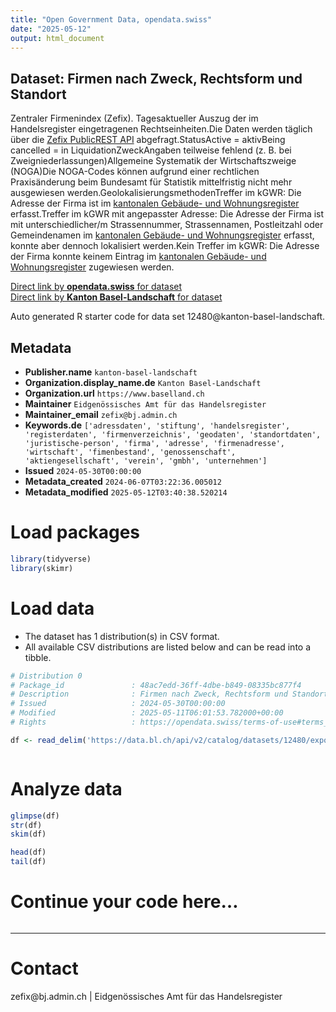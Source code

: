 ```yaml
---
title: "Open Government Data, opendata.swiss"
date: "2025-05-12"
output: html_document
---
```


## Dataset: Firmen nach Zweck, Rechtsform und Standort

Zentraler Firmenindex (Zefix). Tagesaktueller Auszug der im Handelsregister eingetragenen Rechtseinheiten.Die Daten werden täglich über die [Zefix PublicREST API](https://www.zefix.admin.ch/ZefixPublicREST/swagger-ui/index.html) abgefragt.StatusActive = aktivBeing cancelled = in LiquidationZweckAngaben teilweise fehlend (z. B. bei Zweigniederlassungen)Allgemeine Systematik der Wirtschaftszweige (NOGA)Die NOGA-Codes können aufgrund einer rechtlichen Praxisänderung beim Bundesamt für Statistik mittelfristig nicht mehr ausgewiesen werden.GeolokalisierungsmethodenTreffer im kGWR: Die Adresse der Firma ist im [kantonalen Gebäude- und Wohnungsregister](https://data.bl.ch/explore/dataset/12180) erfasst.Treffer im kGWR mit angepasster Adresse: Die Adresse der Firma ist mit unterschiedlicher/m Strassennummer, Strassennamen, Postleitzahl oder Gemeindenamen im [kantonalen Gebäude- und Wohnungsregister](https://data.bl.ch/explore/dataset/12180) erfasst, konnte aber dennoch lokalisiert werden.Kein Treffer im kGWR: Die Adresse der Firma konnte keinem Eintrag im [kantonalen Gebäude- und Wohnungsregister](https://data.bl.ch/explore/dataset/12180) zugewiesen werden.

[Direct link by **opendata.swiss** for dataset](https://opendata.swiss/de/dataset/firmen-nach-zweck-rechtsform-noga-einteilung-und-standort)<br>
[Direct link by **Kanton Basel-Landschaft** for dataset](https://data.bl.ch/explore/dataset/12480/)

Auto generated R starter code for data set 12480@kanton-basel-landschaft.

## Metadata

- **Publisher.name** `kanton-basel-landschaft`
- **Organization.display_name.de** `Kanton Basel-Landschaft`
- **Organization.url** `https://www.baselland.ch`
- **Maintainer** `Eidgenössisches Amt für das Handelsregister`
- **Maintainer_email** `zefix@bj.admin.ch`
- **Keywords.de** `['adressdaten', 'stiftung', 'handelsregister', 'registerdaten', 'firmenverzeichnis', 'geodaten', 'standortdaten', 'juristische-person', 'firma', 'adresse', 'firmenadresse', 'wirtschaft', 'fimenbestand', 'genossenschaft', 'aktiengesellschaft', 'verein', 'gmbh', 'unternehmen']`
- **Issued** `2024-05-30T00:00:00`
- **Metadata_created** `2024-06-07T03:22:36.005012`
- **Metadata_modified** `2025-05-12T03:40:38.520214`


# Load packages

```r

library(tidyverse)
library(skimr)

```

# Load data

-   The dataset has 1 distribution(s) in CSV format.
-   All available CSV distributions are listed below and can be read into a tibble.

```r

# Distribution 0
# Package_id               : 48ac7edd-36ff-4dbe-b849-08335bc877f4
# Description              : Firmen nach Zweck, Rechtsform und Standort (csv)
# Issued                   : 2024-05-30T00:00:00
# Modified                 : 2025-05-11T06:01:53.782000+00:00
# Rights                   : https://opendata.swiss/terms-of-use#terms_by

df <- read_delim('https://data.bl.ch/api/v2/catalog/datasets/12480/exports/csv?use_labels=true')



```

# Analyze data

```r

glimpse(df)
str(df)
skim(df)

head(df)
tail(df)

```

# Continue your code here...

```r

```

------------------------------------------------------------------------

# Contact

zefix@bj.admin.ch | Eidgenössisches Amt für das Handelsregister
